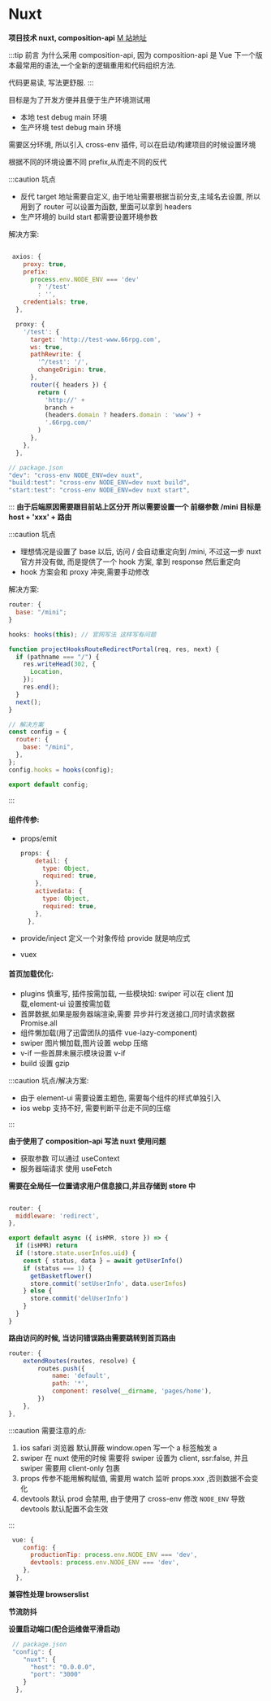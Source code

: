 # Nuxt

**项目技术 nuxt, composition-api**
[M 站地址](https://m.66rpg.com/mini)

:::tip 前言
为什么采用 composition-api, 因为 composition-api 是 Vue 下一个版本最常用的语法,一个全新的逻辑重用和代码组织方法.

代码更易读, 写法更舒服.
:::

目标是为了开发方便并且便于生产环境测试用

- 本地 test debug main 环境
- 生产环境 test debug main 环境

需要区分环境, 所以引入 cross-env 插件, 可以在启动/构建项目的时候设置环境

根据不同的环境设置不同 prefix,从而走不同的反代

:::caution 坑点

- 反代 target 地址需要自定义, 由于地址需要根据当前分支,主域名去设置, 所以用到了 router 可以设置为函数, 里面可以拿到 headers
- 生产环境的 build start 都需要设置环境参数

解决方案:

```js title="nuxt.config.js"

 axios: {
    proxy: true,
    prefix:
      process.env.NODE_ENV === 'dev'
        ? '/test'
        : '',
    credentials: true,
  },

  proxy: {
    '/test': {
      target: 'http://test-www.66rpg.com',
      ws: true,
      pathRewrite: {
        '^/test': '/',
        changeOrigin: true,
      },
      router({ headers }) {
        return (
          'http://' +
          branch +
          (headers.domain ? headers.domain : 'www') +
          '.66rpg.com/'
        )
      },
    },
  },

// package.json
"dev": "cross-env NODE_ENV=dev nuxt",
"build:test": "cross-env NODE_ENV=dev nuxt build",
"start:test": "cross-env NODE_ENV=dev nuxt start",
```

:::
**由于后端原因需要跟目前站上区分开 所以需要设置一个 前缀参数 /mini 目标是 host + 'xxx' + 路由**

:::caution 坑点

- 理想情况是设置了 base 以后, 访问 / 会自动重定向到 /mini, 不过这一步 nuxt 官方并没有做, 而是提供了一个 hook 方案, 拿到 response 然后重定向
- hook 方案会和 proxy 冲突,需要手动修改

解决方案:

```js title="nuxt.config.js"
router: {
  base: "/mini";
}

hooks: hooks(this); // 官网写法 这样写有问题
```

```js title="hook/route-redirec-portal.js"
function projectHooksRouteRedirectPortal(req, res, next) {
  if (pathname === "/") {
    res.writeHead(302, {
      Location,
    });
    res.end();
  }
  next();
}
```

```js title="nuxt.config.js"
// 解决方案
const config = {
  router: {
    base: "/mini",
  },
};
config.hooks = hooks(config);

export default config;
```

:::

#### 组件传参:

- props/emit

  ```javascript
  props: {
      detail: {
        type: Object,
        required: true,
      },
      activedata: {
        type: Object,
        required: true,
      },
    },
  ```

- provide/inject 定义一个对象传给 provide 就是响应式

- vuex

#### 首页加载优化:

- plugins 慎重写, 插件按需加载, 一些模块如: swiper 可以在 client 加载,element-ui 设置按需加载
- 首屏数据,如果是服务器端渲染,需要 异步并行发送接口,同时请求数据 Promise.all
- 组件懒加载(用了迅雷团队的插件 vue-lazy-component)
- swiper 图片懒加载,图片设置 webp 压缩
- v-if 一些首屏未展示模块设置 v-if
- build 设置 gzip

:::caution 坑点/解决方案:

- 由于 element-ui 需要设置主题色, 需要每个组件的样式单独引入
- ios webp 支持不好, 需要判断平台走不同的压缩

:::

**由于使用了 composition-api 写法 nuxt 使用问题**

- 获取参数 可以通过 useContext
- 服务器端请求 使用 useFetch

**需要在全局任一位置请求用户信息接口,并且存储到 store 中**

```js title="middleware/redirect.js"

router: {
  middleware: 'redirect',
},

export default async ({ isHMR, store }) => {
  if (isHMR) return
  if (!store.state.userInfos.uid) {
    const { status, data } = await getUserInfo()
    if (status === 1) {
      getBasketflower()
      store.commit('setUserInfo', data.userInfos)
    } else {
      store.commit('delUserInfo')
    }
  }
}
```

**路由访问的时候, 当访问错误路由需要跳转到首页路由**

```javascript
router: {
    extendRoutes(routes, resolve) {
        routes.push({
            name: 'default',
            path: '*',
            component: resolve(__dirname, 'pages/home'),
        })
    },
},
```

:::caution 需要注意的点:

1. ios safari 浏览器 默认屏蔽 window.open 写一个 a 标签触发 a
2. swiper 在 nuxt 使用的时候 需要将 swiper 设置为 client, ssr:false, 并且 swiper 需要用 client-only 包裹
3. props 传参不能用解构赋值, 需要用 watch 监听 props.xxx ,否则数据不会变化
4. devtools 默认 prod 会禁用, 由于使用了 cross-env 修改 `NODE_ENV` 导致 devtools 默认配置不会生效

:::

```javascript
 vue: {
    config: {
      productionTip: process.env.NODE_ENV === 'dev',
      devtools: process.env.NODE_ENV === 'dev',
    },
  },
```

**兼容性处理 browserslist**

**节流防抖**

**设置启动端口(配合运维做平滑启动)**

```javascript
 // package.json
 "config": {
    "nuxt": {
      "host": "0.0.0.0",
      "port": "3000"
    }
  },
```
